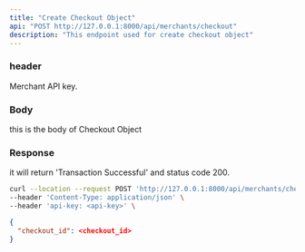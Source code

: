```yaml
---
title: "Create Checkout Object"
api: "POST http://127.0.0.1:8000/api/merchants/checkout"
description: "This endpoint used for create checkout object"
---
```


### header
<ParamField header="api-key" type="string">
  Merchant API key.
</ParamField>

### Body

<ParamField body="chekout_object" type="string">
  this is the body of Checkout Object
</ParamField>


### Response

<ResponseField name="success" type="number">
  it will return 'Transaction Successful' and status code 200.
</ResponseField>

<RequestExample>

```bash Example Request
curl --location --request POST 'http://127.0.0.1:8000/api/merchants/checkout' \
--header 'Content-Type: application/json' \
--header 'api-key: <api-key>' \
```

</RequestExample>

<ResponseExample>

```json Response
{
  "checkout_id": <checkout_id>
}
```

</ResponseExample>

